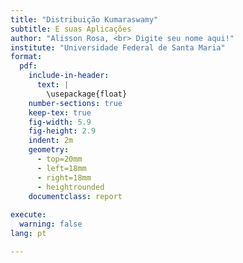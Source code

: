 ```yaml
---
title: "Distribuição Kumaraswamy"
subtitle: E suas Aplicações
author: "Alisson Rosa, <br> Digite seu nome aqui!"
institute: "Universidade Federal de Santa Maria"
format: 
  pdf:
    include-in-header: 
      text: |
        \usepackage{float}
    number-sections: true
    keep-tex: true
    fig-width: 5.9
    fig-height: 2.9
    indent: 2m
    geometry:
      - top=20mm
      - left=18mm
      - right=18mm
      - heightrounded
    documentclass: report
      
execute:
  warning: false
lang: pt

---
```



\section{\centering Introdução}




\section{\centering A distribuição Kumaraswamy}

\subsection{Quantidade Básicas}


\subsection{Algumas aplicações}



\section{\centering Análise Inicial}

\subsection{Apresentação dos dados}


\subsection{Medidas Básicas}


\section{\centering Ajuste do Modelo}

\subsection{Breve Aplicação}

\section{\centering Conclusão}